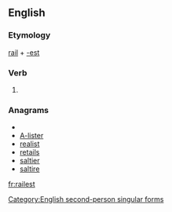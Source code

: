 ==English==

===Etymology===
[[rail]] + [[-est]]

===Verb===
{{en-verb form}}

# {{archaic}} {{form of|Second-person singular simple present form|rail}}

===Anagrams===
* {{alphagram|aeilrst}}
* [[A-lister#English|A-lister]]
* [[realist#English|realist]]
* [[retails#English|retails]]
* [[saltier#English|saltier]]
* [[saltire#English|saltire]]

[[Category:English second-person singular forms]]

[[fr:railest]]